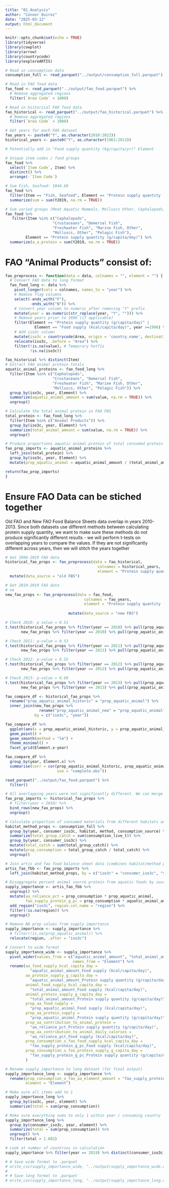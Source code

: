 ```yaml
---
title: "01_Analysis"
author: "Connor Quiroz"
date: "2025-03-12"
output: html_document
---
```


```r
knitr::opts_chunk$set(echo = TRUE)
library(tidyverse)
library(cowplot)
library(arrow)
library(countrycode)
library(exploreARTIS)
```

```r
# Read in consumption data
consumption_full <- read_parquet("../output/consumption_full.parquet")

# Read in FAO food data
fao_food <- read_parquet("../output/fao_food.parquet") %>% 
  # Remove aggregated regions
  filter(`Area Code` < 1000)

# Read in historical FAO food data
fao_historical <- read_parquet("../output/fao_historical.parquet") %>% 
  # Remove aggregated regions
  filter(`Area Code` < 1000)

# Get years for each FAO dataset
fao_years <- paste0("Y", as.character(2010:2022))
historical_years <- paste0("Y", as.character(1961:2013))

# Potentially add in "Food supply quantity (kg/capita/yr)" Element

# Unique item codes / food groups
fao_food %>%
  select(`Item Code`, Item) %>%
  distinct() %>%
  arrange(-`Item Code`)

# Sum Fish, Seafood: 1044.69
fao_food %>%
  filter(Item == "Fish, Seafood", Element == "Protein supply quantity (g/capita/day)") %>% #2960 item code is Fish, Seafood
  summarize(sum = sum(Y2019, na.rm = TRUE))

# Sum varied groups (Meat Aquatic Mammals, Molluscs Other, Cephalopods, Crustaceans, Marine Fish Other, Pelagic Fish, Demersal Fish, Freshwater Fish): 1041.89
fao_food %>%
   filter(Item %in% c("Cephalopods",
                     "Crustaceans", "Demersal Fish",
                     "Freshwater Fish", "Marine Fish, Other",
                     "Molluscs, Other", "Pelagic Fish"),
         Element == "Protein supply quantity (g/capita/day)") %>%
  summarize(a_a_protein = sum(Y2019, na.rm = TRUE))
```
# FAO "Animal Products" consist of: 

```r
fao_preprocess <- function(data = data, colnames = "", element = "") {
  # Convert FAO data to long format
  fao_food_long <- data %>%
    pivot_longer(cols = colnames, names_to = "year") %>%
    # Remove flag columns
    select(-ends_with("F"),
           -ends_with("N")) %>%
    # Convert year column to numeric after removing "Y" prefix
    mutate(year = as.numeric(str_replace(year, "Y", ""))) %>%
    # Remove years prior to 1996 (if applicable)
    filter(Element == "Protein supply quantity (g/capita/day)" |
             Element == "Food supply (kcal/capita/day)", year >=1996) %>%
    # Add iso3c column
    mutate(iso3c = countrycode(Area, origin = 'country.name', destination = 'iso3c')) %>%
    relocate(iso3c, .before = "Area") %>%
    filter(!is.na(value), # Temporary hotfix
           !is.na(iso3c)) 

fao_historical %>% distinct(Item)
# Extract FAO animal protein totals
aquatic_animal_proteins <- fao_food_long %>%
  filter(Item %in% c("Cephalopods",
                     "Crustaceans", "Demersal Fish",
                     "Freshwater Fish", "Marine Fish, Other",
                     "Molluscs, Other", "Pelagic Fish")) %>%
  group_by(iso3c, year, Element) %>%
  summarize(aquatic_animal_amount = sum(value, na.rm = TRUE)) %>%
  ungroup()

# Calculate the total animal protein in FAO FBS
total_protein <- fao_food_long %>%
  filter(Item %in% c("Animal Products")) %>%
  group_by(iso3c, year, Element) %>%
  summarize(total_animal_amount = sum(value, na.rm = TRUE)) %>%
  ungroup()

# Produce proportions aquatic animal protein of total consumed protein
fao_prop_imports <- aquatic_animal_proteins %>% 
  left_join(total_protein) %>%
  group_by(iso3c, year, Element) %>%
  mutate(prop_aquatic_animal = aquatic_animal_amount / (total_animal_amount))

return(fao_prop_imports)
}
```

# Ensure FAO Data can be stiched together

Old FAO and New FAO Food Balance Sheets data overlap in years 2010-2013. Since both datasets use different methods between calculating protein supply quantity, we want to make sure these methods do not produce significantly different results - we will perform t-tests on overlapping years to compare the values. If they are not significantly different across years, then we will stitch the years together

```r
# Get 1996-2019 FAO data
historical_fao_props <- fao_preprocess(data = fao_historical, 
                                         colnames = historical_years,
                                         element = "Protein supply quantity (g/capita/day)") %>%
  mutate(data_source = "old FBS")

# Get 2010-2019 FAO data
# ne 
new_fao_props <- fao_preprocess(data = fao_food, 
                                   colnames = fao_years,
                                   element = "Protein supply quantity (g/capita/day)") %>%
  
                            mutate(data_source = "new FBS")

# Check 2010: p value = 0.51
t.test(historical_fao_props %>% filter(year == 2010) %>% pull(prop_aquatic_animal),
       new_fao_props %>% filter(year == 2010) %>% pull(prop_aquatic_animal))

# Check 2011: p-value = 0.53
t.test(historical_fao_props %>% filter(year == 2011) %>% pull(prop_aquatic_animal),
       new_fao_props %>% filter(year == 2011) %>% pull(prop_aquatic_animal))

# Check 2012: p-value = 0.55
t.test(historical_fao_props %>% filter(year == 2012) %>% pull(prop_aquatic_animal),
       new_fao_props %>% filter(year == 2012) %>% pull(prop_aquatic_animal))

# Check 2013: p-value = 0.60
t.test(historical_fao_props %>% filter(year == 2013) %>% pull(prop_aquatic_animal),
       new_fao_props %>% filter(year == 2013) %>% pull(prop_aquatic_animal))

fao_compare_df <- historical_fao_props %>%
  rename("prop_aquatic_animal_historic" = "prop_aquatic_animal") %>%
  inner_join(new_fao_props %>% 
               rename("prop_aquatic_animal_new" = "prop_aquatic_animal"),
             by = c("iso3c", "year"))

fao_compare_df %>%
  ggplot(aes(x = prop_aquatic_animal_historic, y = prop_aquatic_animal_new)) +
  geom_point() +
  geom_smooth(method = "lm") +
  theme_minimal() +
  facet_grid(Element.x~year)

fao_compare_df %>%
  group_by(year, Element.x) %>%
  summarise(corr = cor(prop_aquatic_animal_historic, prop_aquatic_animal_new,
                       use = "complete.obs"))

read_parquet("../output/fao_food.parquet") %>%
  filter()
```


```r
# All overlapping years were not significantly different. We can merge safely merge datasets
fao_prop_imports <- historical_fao_props %>%
  # filter(year < 2010) %>%
  bind_rows(new_fao_props) %>%
  ungroup()
```


```r
# Calculate proportion of consumed materials from different habitats and methods
habitat_method_props <- consumption_full %>%
  group_by(year, consumer_iso3c, habitat, method, consumption_source) %>%
  summarize(total_group_catch = sum(consumption_live_t)) %>%
  group_by(year, consumer_iso3c) %>%
  mutate(total_catch = sum(total_group_catch)) %>%
  mutate(prop_consumption = total_group_catch / total_catch) %>%
  ungroup()

# Join artis and fao food balance sheet data (combines habitat/method props to prop animal protein from fao)
artis_fao_fbb <- fao_prop_imports %>% 
  left_join(habitat_method_props, by = c("iso3c" = "consumer_iso3c", "year"))

# Disaggregate percent animal source protein from aquatic foods by source
supply_importance <- artis_fao_fbb %>%
  ungroup() %>%
  mutate(aa_reliance_pct = prop_consumption * prop_aquatic_animal, 
         fao_supply_protein_g_pc = prop_consumption * aquatic_animal_amount) %>%
  add_region("iso3c", region.col.name = "region") %>%
  filter(!is.na(region)) %>%
  ungroup()

# Remove NA prop values from supply importance
supply_importance <- supply_importance %>%
  # filter(!is.na(prop_aquatic_animal)) %>%
  relocate(region, .after = "iso3c")

# Convert to wide format
supply_importance_wide <- supply_importance %>%
  pivot_wider(values_from = c("aquatic_animal_amount", "total_animal_amount", "prop_aquatic_animal", "aa_reliance_pct", "fao_supply_protein_g_pc"),
                              names_from = "Element") %>%
  rename(aa_food_supply_kcal_capita_day = 
           "aquatic_animal_amount_Food supply (kcal/capita/day)",
         aa_protein_supply_g_capita_day =
           "aquatic_animal_amount_Protein supply quantity (g/capita/day)",
         animal_food_supply_kcal_capita_day =
           "total_animal_amount_Food supply (kcal/capita/day)",
         animal_protein_supply_g_capita_day =
           "total_animal_amount_Protein supply quantity (g/capita/day)",
         prop_aa_food_supply = 
           "prop_aquatic_animal_Food supply (kcal/capita/day)",
         prop_aa_protein_supply = 
           "prop_aquatic_animal_Protein supply quantity (g/capita/day)",
         prop_aa_contribution_to_animal_protein =
           "aa_reliance_pct_Protein supply quantity (g/capita/day)",
         prop_aa_contribution_to_animal_daily_calories =
           "aa_reliance_pct_Food supply (kcal/capita/day)",
         prop_consumption_x_fao_food_supply_kcal_capita_day =
           "fao_supply_protein_g_pc_Food supply (kcal/capita/day)",
         prop_consumption_x_fao_protein_supply_g_capita_day = 
           "fao_supply_protein_g_pc_Protein supply quantity (g/capita/day)"
         )

# Rename supply_importance to long dataset (for final output)
supply_importance_long <- supply_importance %>%
  rename(prop_consumption_x_fao_aa_element_amount = "fao_supply_protein_g_pc",
         element = "Element")
```

```r
# Make sure all items add to 1
supply_importance_long %>%
  group_by(iso3c, year, element) %>%
  summarize(total = sum(prop_consumption))

# Make sure everything sums to only 1 within year / consuming country
supply_importance_long %>%
  group_by(consumer_iso3c, year, element) %>%
  summarize(total = sum(prop_consumption)) %>%
  ungroup() %>%
  filter(total > 1.001)

# Look at number of countries in calculation
supply_importance %>% filter(year == 2019) %>% distinct(consumer_iso3c)
```

```r
# # Save wide format to .parquet
# write_csv(supply_importance_wide, "../output/supply_importance_wide.csv")
# 
# # Save long format to .parquet
# write_csv(supply_importance_long, "../output/supply_importance_long.csv")
```
